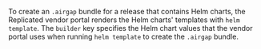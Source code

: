 To create an `.airgap` bundle for a release that contains Helm charts, the Replicated vendor portal renders the Helm charts' templates with `helm template`. The `builder` key specifies the Helm chart values that the vendor portal uses when running `helm template` to create the `.airgap` bundle.